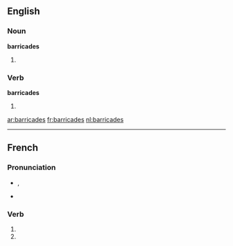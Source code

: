 ==English==

===Noun===
'''barricades'''

# {{plural of|[[barricade]]}}

===Verb===
'''barricades'''

# {{third-person singular of|[[barricade]]}}

[[ar:barricades]]
[[fr:barricades]]
[[nl:barricades]]

----
{{also|barricadés}}
==French==

===Pronunciation===
* {{IPA|lang=fr|/ba.ʁi.kad/}}, {{X-SAMPA|/ba.Ri.kad/|lang=fr}}
* {{homophones|barricade|barricadent}}

===Verb===
{{fr-verb-form}}

# {{conjugation of|barricader||2|s|pres|ind|lang=fr}}
# {{conjugation of|barricader||2|s|pres|sub|lang=fr}}
{{count page|[[Wiktionary:Page count]]}}
{{rfc-auto}}